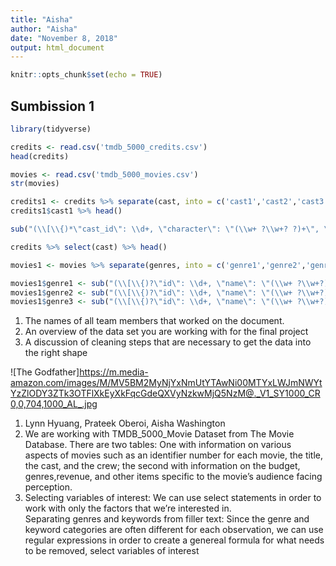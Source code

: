 ```yaml
---
title: "Aisha"
author: "Aisha"
date: "November 8, 2018"
output: html_document
---
```


```r
knitr::opts_chunk$set(echo = TRUE)
```

## Sumbission 1

```r
library(tidyverse)

credits <- read.csv('tmdb_5000_credits.csv')
head(credits)

movies <- read.csv('tmdb_5000_movies.csv')
str(movies)
```

```r
credits1 <- credits %>% separate(cast, into = c('cast1','cast2','cast3','cast4','cast5'), sep = '\\}, \\{')
credits1$cast1 %>% head()

sub("(\\[\\{)*\"cast_id\": \\d+, \"character\": \"(\\w+ ?\\w+? ?)+\", \"credit_id\": \"\\w+\", \"gender\": \\12, \"id\": \\d+, \"name\": \"(\\w+ ?\\w+?)\", \"order\": 0", "\\3", credits1$cast1) %>% head()

credits %>% select(cast) %>% head()
```

```r
movies1 <- movies %>% separate(genres, into = c('genre1','genre2','genre3'), sep = '\\}, \\{')

movies1$genre1 <- sub("(\\[\\{)?\"id\": \\d+, \"name\": \"(\\w+ ?\\w+?)\"(\\}\\])?", '\\2', movies1$genre1)
movies1$genre2 <- sub("(\\[\\{)?\"id\": \\d+, \"name\": \"(\\w+ ?\\w+?)\"(\\}\\])?", '\\2', movies1$genre2)
movies1$genre3 <- sub("(\\[\\{)?\"id\": \\d+, \"name\": \"(\\w+ ?\\w+?)\"(\\}\\])?", '\\2', movies1$genre3)
```



1. The names of all team members that worked on the document.
2. An overview of the data set you are working with for the final project
3. A discussion of cleaning steps that are necessary to get the data into the right shape

![The Godfather]<https://m.media-amazon.com/images/M/MV5BM2MyNjYxNmUtYTAwNi00MTYxLWJmNWYtYzZlODY3ZTk3OTFlXkEyXkFqcGdeQXVyNzkwMjQ5NzM@._V1_SY1000_CR0,0,704,1000_AL_.jpg>

1. Lynn Hyuang, Prateek Oberoi, Aisha Washington
2. We are working with TMDB_5000_Movie Dataset from The Movie Database.  There are two tables: One with information on various aspects of movies such as an identifier number for each movie, the title, the cast, and the crew; the second with information on the budget, genres,revenue, and other items specific to the movie's audience facing perception.
3. Selecting variables of interest: We can use select statements in order to work with only the factors that we're interested in.    
   Separating genres and keywords from filler text: Since the genre and keyword categories are often different for each observation, we can use regular expressions in order to create a genereal formula for what needs to be removed, select variables of interest
   

